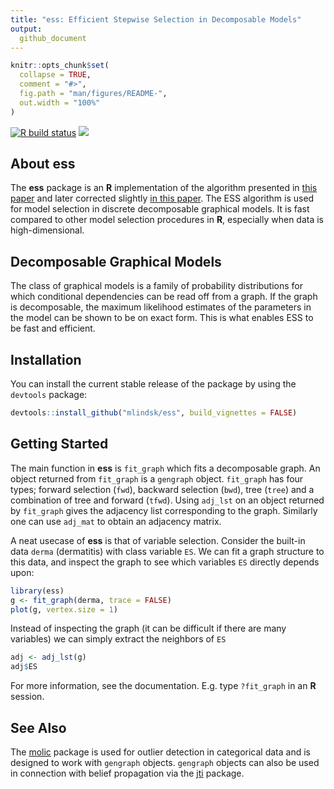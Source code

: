 ```yaml
---
title: "ess: Efficient Stepwise Selection in Decomposable Models"
output:
  github_document
---
```



```r
knitr::opts_chunk$set(
  collapse = TRUE,
  comment = "#>",
  fig.path = "man/figures/README-",
  out.width = "100%"
)
```

<!-- badges: start -->
[![R build status](https://github.com/mlindsk/ess/workflows/R-CMD-check/badge.svg)](https://github.com/mlindsk/ess/actions)
[![](https://www.r-pkg.org/badges/version/ess?color=green)](https://cran.r-project.org/package=ess)
<!-- badges: end -->

## About ess

The **ess** package is an **R** implementation of the algorithm presented in [this paper](https://arxiv.org/abs/1301.2267) and later corrected slightly [in this paper](https://doi.org/10.1109/ictai.2004.100). The ESS algorithm is used for model selection in discrete decomposable graphical models. It is fast compared to other model selection procedures in **R**, especially when data is high-dimensional. 

## Decomposable Graphical Models

The class of graphical models is a family of probability distributions for which conditional dependencies can be read off from a graph. If the graph is decomposable, the maximum likelihood estimates of the parameters in the model can be shown to be on exact form. This is what enables ESS to be fast and efficient.

## Installation

You can install the current stable release of the package by using the `devtools` package:

```r
devtools::install_github("mlindsk/ess", build_vignettes = FALSE)
```

## Getting Started

The main function in **ess** is `fit_graph` which fits a decomposable graph. An object returned from `fit_graph` is a `gengraph` object. `fit_graph` has four types; forward selection (`fwd`), backward selection (`bwd`), tree (`tree`) and a combination of tree and forward (`tfwd`). Using `adj_lst` on an object returned by `fit_graph` gives the adjacency list corresponding to the graph. Similarly one can use `adj_mat` to obtain an adjacency matrix.

A neat usecase of **ess** is that of variable selection. Consider the built-in data `derma` (dermatitis) with class variable `ES`. We can fit a graph structure to this data, and inspect the graph to see which variables `ES` directly depends upon:

```r
library(ess)
g <- fit_graph(derma, trace = FALSE)
plot(g, vertex.size = 1)
```

Instead of inspecting the graph (it can be difficult if there are many variables) we can simply extract the neighbors of `ES`

```r
adj <- adj_lst(g)
adj$ES
```

For more information, see the documentation. E.g. type `?fit_graph` in an **R** session.

## See Also
The [molic](https://github.com/mlindsk/molic) package is used for outlier detection in categorical data and is designed to work with `gengraph` objects. `gengraph` objects can also be used in connection with belief propagation via the [jti](https://github.com/mlindsk/jti) package.
